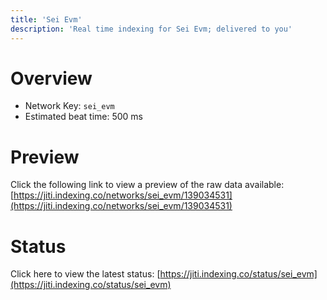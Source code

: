 ```yaml
---
title: 'Sei Evm'
description: 'Real time indexing for Sei Evm; delivered to you'
---
```


# Overview
- Network Key: `sei_evm`
- Estimated beat time: 500 ms

# Preview
Click the following link to view a preview of the raw data available: [https://jiti.indexing.co/networks/sei_evm/139034531](https://jiti.indexing.co/networks/sei_evm/139034531)

# Status
Click here to view the latest status: [https://jiti.indexing.co/status/sei_evm](https://jiti.indexing.co/status/sei_evm)
